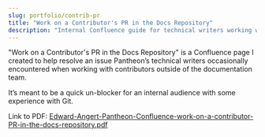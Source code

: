```yaml
---
slug: portfolio/contrib-pr
title: "Work on a Contributor's PR in the Docs Repository"
description: "Internal Confluence guide for technical writers working with external contributors"
---
```


"Work on a Contributor's PR in the Docs Repository" is a Confluence page I created to help resolve an issue Pantheon’s
technical writers occasionally encountered when working with contributors outside of the documentation team.

It’s meant to be a quick un-blocker for an internal audience with some experience with Git.

Link to PDF: [Edward-Angert-Pantheon-Confluence-work-on-a-contributor-PR-in-the-docs-repository.pdf](/pdfs/Edward-Angert-Pantheon-Confluence-work-on-a-contributor-PR-in-the-docs-repository.pdf)
